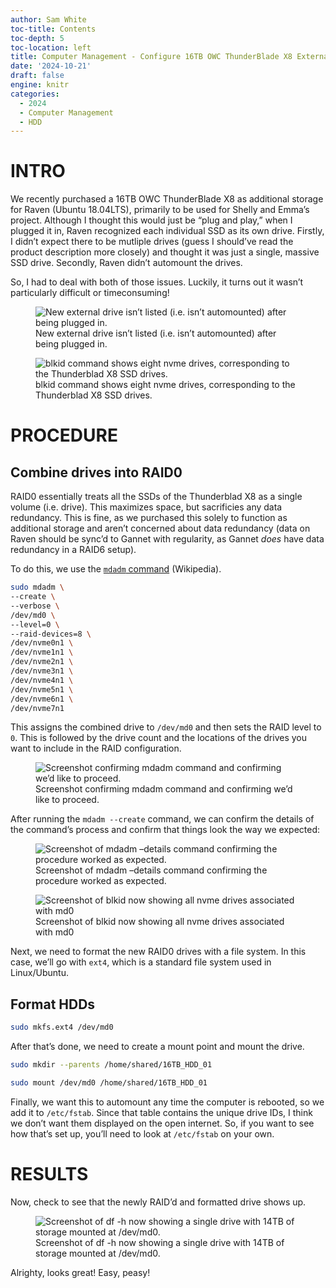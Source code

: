 ```yaml
---
author: Sam White
toc-title: Contents
toc-depth: 5
toc-location: left
title: Computer Management - Configure 16TB OWC ThunderBlade X8 External HDD on Raven
date: '2024-10-21'
draft: false
engine: knitr
categories: 
  - 2024
  - Computer Management
  - HDD
---
```

# INTRO

We recently purchased a 16TB OWC ThunderBlade X8 as additional storage for Raven (Ubuntu 18.04LTS), primarily to be used for Shelly and Emma's project. Although I thought this would just be "plug and play," when I plugged it in, Raven recognized each individual SSD as its own drive. Firstly, I didn't expect there to be mutliple drives (guess I should've read the product description more closely) and thought it was just a single, massive SSD drive. Secondly, Raven didn't automount the drives.

So, I had to deal with both of those issues. Luckily, it turns out it wasn't particularly difficult or timeconsuming!

![New external drive isn't listed (i.e. isn't automounted) after being plugged in.](./20241021-initial-df_output-01.png){#fig-ladder fig-alt="New external drive isn't listed (i.e. isn't automounted) after being plugged in." .lightbox}

![blkid command shows eight nvme drives, corresponding to the Thunderblad X8 SSD drives.](./20241021-initial-blkid_output-01.png){#fig-ladder fig-alt="blkid command shows eight nvme drives, corresponding to the Thunderblad X8 SSD drivves." .lightbox}

# PROCEDURE

## Combine drives into RAID0

RAID0 essentially treats all the SSDs of the Thunderblad X8 as a single volume (i.e. drive). This maximizes space, but sacrificies any data redundancy. This is fine, as we purchased this solely to function as additional storage and aren't concerned about data redundancy (data on Raven should be sync'd to Gannet with regularity, as Gannet _does_ have data redundancy in a RAID6 setup).

To do this, we use the [`mdadm` command](https://en.wikipedia.org/wiki/Mdadm) (Wikipedia).

```bash
sudo mdadm \
--create \
--verbose \
/dev/md0 \
--level=0 \
--raid-devices=8 \
/dev/nvme0n1 \
/dev/nvme1n1 \
/dev/nvme2n1 \
/dev/nvme3n1 \
/dev/nvme4n1 \
/dev/nvme5n1 \
/dev/nvme6n1 \
/dev/nvme7n1
```

This assigns the combined drive to `/dev/md0` and then sets the RAID level to `0`. This is followed by the drive count and the locations of the drives you want to include in the RAID configuration.

![Screenshot confirming mdadm command and confirming we'd like to proceed.](./20241021-mdadm-confirmation.png){#fig-ladder fig-alt="Screenshot confirming mdadm command and confirming we'd like to proceed." .lightbox}

After running the `mdadm --create` command, we can confirm the details of the command's process and confirm that things look the way we expected:

![Screenshot of mdadm --details command confirming the procedure worked as expected.](./20241021-mdadm-detail_output-01.png){#fig-ladder fig-alt="Screenshot of mdadm --details command confirming the procedure worked as expected." .lightbox}


![Screenshot of blkid now showing all nvme drives associated with md0](./20241021-raid0-blkid_output-01.png){#fig-ladder fig-alt="Screenshot of blkid now showing all nvme drives associated with md0" .lightbox}

Next, we need to format the new RAID0 drives with a file system. In this case, we'll go with `ext4`, which is a standard file system used in Linux/Ubuntu.

## Format HDDs

```bash
sudo mkfs.ext4 /dev/md0
```

After that's done, we need to create a mount point and mount the drive.

```bash
sudo mkdir --parents /home/shared/16TB_HDD_01

sudo mount /dev/md0 /home/shared/16TB_HDD_01
```

Finally, we want this to automount any time the computer is rebooted, so we add it to `/etc/fstab`. Since that table contains the unique drive IDs, I think we don't want them displayed on the open internet. So, if you want to see how that's set up, you'll need to look at `/etc/fstab` on your own.

# RESULTS

Now, check to see that the newly RAID'd and formatted drive shows up.

![Screenshot of df -h now showing a single drive with 14TB of storage mounted at /dev/md0.](./20241021-final-df_output-01.png){#fig-ladder fig-alt="Screenshot of df -h now showing a single drive with 14TB of storage mounted at /dev/md0." .lightbox}

Alrighty, looks great! Easy, peasy!
